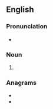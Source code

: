 ==English==

===Pronunciation===
* {{IPA|/ˈɡwɑː.niːnz/|lang=en}}

===Noun===
{{head|en|noun plural form}}

# {{plural of|guanine|lang=en}}

===Anagrams===
* {{l|en|Guineans}}
* {{l|en|sanguine}}